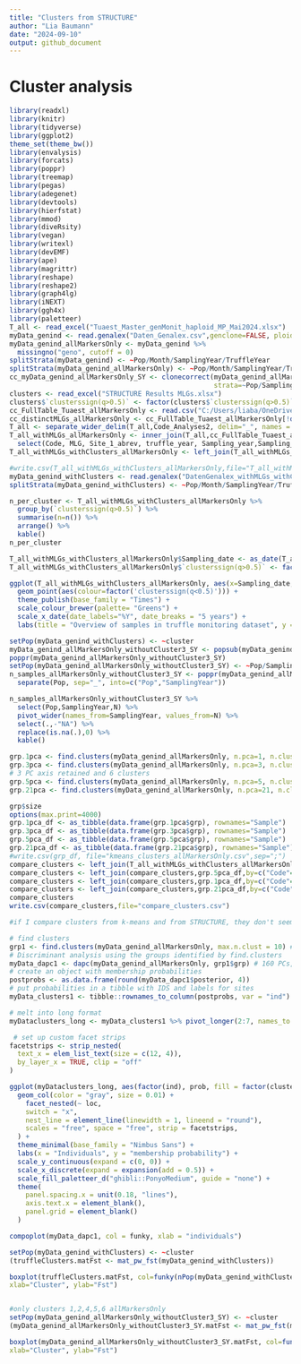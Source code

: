 ```yaml
---
title: "Clusters from STRUCTURE"
author: "Lia Baumann"
date: "2024-09-10"
output: github_document
---
```


# Cluster analysis

```r
library(readxl)
library(knitr)
library(tidyverse)
library(ggplot2)
theme_set(theme_bw())
library(envalysis)
library(forcats)
library(poppr)
library(treemap)
library(pegas)
library(adegenet)
library(devtools)
library(hierfstat)
library(mmod)
library(diveRsity)
library(vegan)
library(writexl)
library(devEMF)
library(ape)
library(magrittr)
library(reshape)
library(reshape2)
library(graph4lg)
library(iNEXT)
library(ggh4x)
library(paletteer)
T_all <- read_excel("Tuaest_Master_genMonit_haploid_MP_Mai2024.xlsx")
myData_genind <- read.genalex("Daten_Genalex.csv",genclone=FALSE, ploidy=1)
myData_genind_allMarkersOnly <- myData_genind %>%
  missingno("geno", cutoff = 0)
splitStrata(myData_genind) <- ~Pop/Month/SamplingYear/TruffleYear
splitStrata(myData_genind_allMarkersOnly) <- ~Pop/Month/SamplingYear/TruffleYear
cc_myData_genind_allMarkersOnly_SY <- clonecorrect(myData_genind_allMarkersOnly,
                                                   strata=~Pop/SamplingYear)
clusters <- read_excel("STRUCTURE Results MLGs.xlsx")
clusters$`clusterssign(q>0.5)` <- factor(clusters$`clusterssign(q>0.5)`)
cc_FullTable_Tuaest_allMarkersOnly <- read.csv("C:/Users/liaba/OneDrive - Eidg. Forschungsanstalt WSL/R/truffles/cc_TUAEST_ALLMARKERSONLY_HWE.csv")
cc_distinctMLGs_allMarkersOnly <- cc_FullTable_Tuaest_allMarkersOnly[!duplicated(cc_FullTable_Tuaest_allMarkersOnly$MLG), ]
T_all <- separate_wider_delim(T_all,Code_Analyses2, delim="_", names = c("Code","Yr"))
T_all_withMLGs_allMarkersOnly <- inner_join(T_all,cc_FullTable_Tuaest_allMarkersOnly,by=c("Code"="Sample")) %>%
  select(Code, MLG, Site_1_abrev, truffle_year, Sampling_year,Sampling_date)
T_all_withMLGs_withClusters_allMarkersOnly <- left_join(T_all_withMLGs_allMarkersOnly,clusters,by=c("MLG"="MLG_ID")) %>% select(-"IndID2") %>% distinct(.)

#write.csv(T_all_withMLGs_withClusters_allMarkersOnly,file="T_all_withMLGs_withClusters_allMarkersOnly.csv", sep=";")
myData_genind_withClusters <- read.genalex("DatenGenalex_withMLGs_withClusters_allMarkersOnly.csv",genclone=FALSE,ploidy=1)
splitStrata(myData_genind_withClusters) <- ~Pop/Month/SamplingYear/TruffleYear/cluster
```

```r
n_per_cluster <- T_all_withMLGs_withClusters_allMarkersOnly %>%
  group_by(`clusterssign(q>0.5)`) %>%
  summarise(n=n()) %>%
  arrange() %>%
  kable()
n_per_cluster

T_all_withMLGs_withClusters_allMarkersOnly$Sampling_date <- as_date(T_all_withMLGs_withClusters_allMarkersOnly$Sampling_date)
T_all_withMLGs_withClusters_allMarkersOnly$`clusterssign(q>0.5)` <- factor(T_all_withMLGs_withClusters_allMarkersOnly$`clusterssign(q>0.5)`, ordered=TRUE, levels = c("cluster1","cluster2","cluster3","cluster4","cluster5","cluster6","mixed"))

ggplot(T_all_withMLGs_withClusters_allMarkersOnly, aes(x=Sampling_date, y= fct_rev(Site_1_abrev))) +
  geom_point(aes(colour=factor('clusterssign(q<0.5)'))) +
  theme_publish(base_family = "Times") +
  scale_colour_brewer(palette= "Greens") +
  scale_x_date(date_labels="%Y", date_breaks = "5 years") +
  labs(title = "Overview of samples in truffle monitoring dataset", y = "Sampling site abbreviation", x ="Sampling date", colour="Genetic cluster")
```

```r
setPop(myData_genind_withClusters) <- ~cluster
myData_genind_allMarkersOnly_withoutCluster3_SY <- popsub(myData_genind_withClusters,sublist=c("1","2","4","5","6"))
poppr(myData_genind_allMarkersOnly_withoutCluster3_SY)
setPop(myData_genind_allMarkersOnly_withoutCluster3_SY) <- ~Pop/SamplingYear
n_samples_allMarkersOnly_withoutCluster3_SY <- poppr(myData_genind_allMarkersOnly_withoutCluster3_SY) %>%
  separate(Pop, sep="_", into=c("Pop","SamplingYear"))

n_samples_allMarkersOnly_withoutCluster3_SY %>%
  select(Pop,SamplingYear,N) %>%
  pivot_wider(names_from=SamplingYear, values_from=N) %>%
  select(.,-"NA") %>%
  replace(is.na(.),0) %>%
  kable()
```

```r
grp.1pca <- find.clusters(myData_genind_allMarkersOnly, n.pca=1, n.clust=6)
grp.3pca <- find.clusters(myData_genind_allMarkersOnly, n.pca=3, n.clust=6)
# 3 PC axis retained and 6 clusters
grp.5pca <- find.clusters(myData_genind_allMarkersOnly, n.pca=5, n.clust=6)
grp.21pca <- find.clusters(myData_genind_allMarkersOnly, n.pca=21, n.clust=6)

grp$size
options(max.print=4000)
grp.1pca_df <- as_tibble(data.frame(grp.1pca$grp), rownames="Sample")
grp.3pca_df <- as_tibble(data.frame(grp.3pca$grp), rownames="Sample")
grp.5pca_df <- as_tibble(data.frame(grp.5pca$grp), rownames="Sample")
grp.21pca_df <- as_tibble(data.frame(grp.21pca$grp), rownames="Sample")
#write.csv(grp_df, file="kmeans_clusters_allMarkersOnly.csv",sep=";")
compare_clusters <- left_join(T_all_withMLGs_withClusters_allMarkersOnly,grp.3pca_df,by=c("Code"="Sample"))
compare_clusters <- left_join(compare_clusters,grp.5pca_df,by=c("Code"="Sample"))
compare_clusters <- left_join(compare_clusters,grp.1pca_df,by=c("Code"="Sample"))
compare_clusters <- left_join(compare_clusters,grp.21pca_df,by=c("Code"="Sample"))
compare_clusters
write.csv(compare_clusters,file="compare_clusters.csv")

#if I compare clusters from k-means and from STRUCTURE, they don't seem very similar and consistent
```


```r
# find clusters
grp1 <- find.clusters(myData_genind_allMarkersOnly, max.n.clust = 10) # 180 PCS, 6 clusters
# Discriminant analysis using the groups identified by find.clusters
myData_dapc1 <- dapc(myData_genind_allMarkersOnly, grp1$grp) # 160 PCs, 6 DFs
# create an object with membership probabilities
postprobs <- as.data.frame(round(myData_dapc1$posterior, 4))
# put probabilities in a tibble with IDS and labels for sites
myData_clusters1 <- tibble::rownames_to_column(postprobs, var = "ind")

# melt into long format
myDataclusters_long <- myData_clusters1 %>% pivot_longer(2:7, names_to = "cluster", values_to = "prob")

 # set up custom facet strips
facetstrips <- strip_nested(
  text_x = elem_list_text(size = c(12, 4)),
  by_layer_x = TRUE, clip = "off"
)

ggplot(myDataclusters_long, aes(factor(ind), prob, fill = factor(cluster))) +
  geom_col(color = "gray", size = 0.01) +
    facet_nested(~ loc,
    switch = "x",
    nest_line = element_line(linewidth = 1, lineend = "round"),
    scales = "free", space = "free", strip = facetstrips,
  ) +
  theme_minimal(base_family = "Nimbus Sans") +
  labs(x = "Individuals", y = "membership probability") +
  scale_y_continuous(expand = c(0, 0)) +
  scale_x_discrete(expand = expansion(add = 0.5)) +
  scale_fill_paletteer_d("ghibli::PonyoMedium", guide = "none") +
  theme(
    panel.spacing.x = unit(0.18, "lines"),
    axis.text.x = element_blank(),
    panel.grid = element_blank()
  )

compoplot(myData_dapc1, col = funky, xlab = "individuals")
````

```r
setPop(myData_genind_withClusters) <- ~cluster
(truffleClusters.matFst <- mat_pw_fst(myData_genind_withClusters))

boxplot(truffleClusters.matFst, col=funky(nPop(myData_genind_withClusters)), las=3,
xlab="Cluster", ylab="Fst")


#only clusters 1,2,4,5,6 allMarkersOnly
setPop(myData_genind_allMarkersOnly_withoutCluster3_SY) <- ~cluster
(myData_genind_allMarkersOnly_withoutCluster3_SY.matFst <- mat_pw_fst(myData_genind_allMarkersOnly_withoutCluster3_SY))

boxplot(myData_genind_allMarkersOnly_withoutCluster3_SY.matFst, col=funky(nPop(myData_genind_allMarkersOnly_withoutCluster3_SY)), las=3,
xlab="Cluster", ylab="Fst")
```